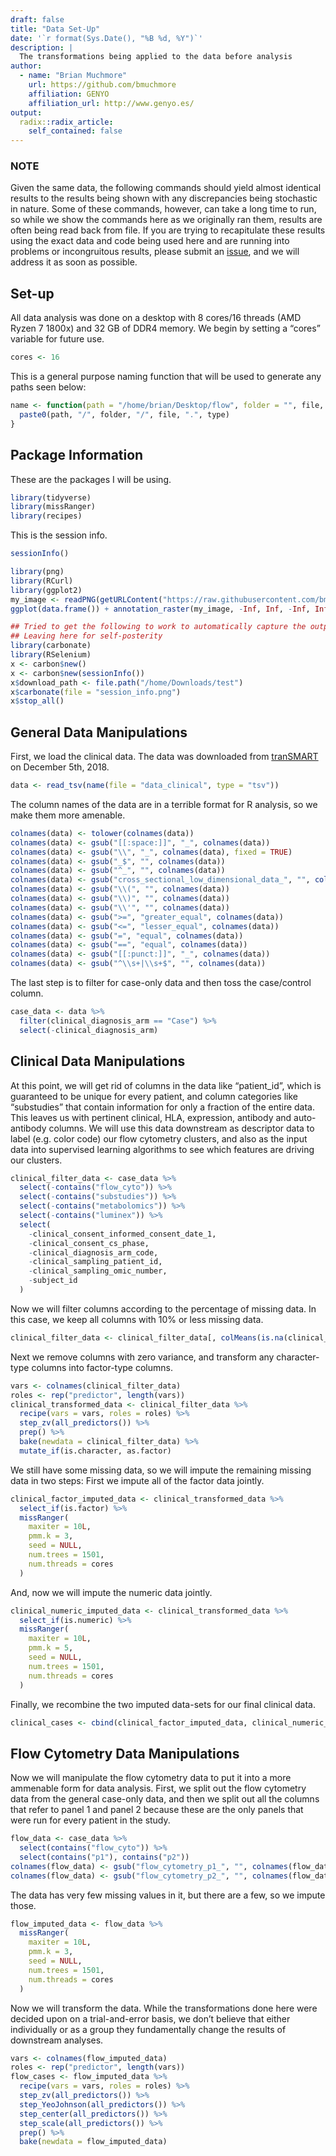 ```yaml
---
draft: false
title: "Data Set-Up"
date: '`r format(Sys.Date(), "%B %d, %Y")`'
description: |
  The transformations being applied to the data before analysis
author:
  - name: "Brian Muchmore"
    url: https://github.com/bmuchmore
    affiliation: GENYO
    affiliation_url: http://www.genyo.es/
output:
  radix::radix_article:
    self_contained: false
---
```


### NOTE

Given the same data, the following commands should yield almost identical results to the results being shown with any discrepancies being stochastic in nature. Some of these commands, however, can take a long time to run, so while we show the commands here as we originally ran them, results are often being read back from file. If you are trying to recapitulate these results using the exact data and code being used here and are running into problems or incongruitous results, please submit an [issue](https://github.com/bmuchmore/PreciseDist_Paper/issues), and we will address it as soon as possible.   

## Set-up    

All data analysis was done on a desktop with 8 cores/16 threads (AMD Ryzen 7 1800x) and 32 GB of DDR4 memory. We begin by setting a "cores" variable for future use.    

```r
cores <- 16
```

This is a general purpose naming function that will be used to generate any paths seen below:    

```r
name <- function(path = "/home/brian/Desktop/flow", folder = "", file, type = "rds") {
  paste0(path, "/", folder, "/", file, ".", type)
}
```

## Package Information    

These are the packages I will be using.

```r
library(tidyverse)
library(missRanger)
library(recipes)
```

This is the session info.    

```r
sessionInfo()
```

```r
library(png)
library(RCurl)
library(ggplot2)
my_image <- readPNG(getURLContent("https://raw.githubusercontent.com/bmuchmore/PreciseDist_Paper/master/images/session_info.png"))
ggplot(data.frame()) + annotation_raster(my_image, -Inf, Inf, -Inf, Inf)
```


```r
## Tried to get the following to work to automatically capture the output of session info, but alas, could  not.
## Leaving here for self-posterity
library(carbonate)
library(RSelenium)
x <- carbon$new()
x <- carbon$new(sessionInfo())
x$download_path <- file.path("/home/Downloads/test")
x$carbonate(file = "session_info.png")
x$stop_all()
```

## General Data Manipulations    

First, we load the clinical data. The data was downloaded from [tranSMART](https://transmart.quartzbio.com/transmart/login/auth) on December 5th, 2018.    

```r
data <- read_tsv(name(file = "data_clinical", type = "tsv"))
```

The column names of the data are in a terrible format for R analysis, so we make them more amenable.    

```r
colnames(data) <- tolower(colnames(data))
colnames(data) <- gsub("[[:space:]]", "_", colnames(data))
colnames(data) <- gsub("\\", "_", colnames(data), fixed = TRUE)
colnames(data) <- gsub("_$", "", colnames(data))
colnames(data) <- gsub("^_", "", colnames(data))
colnames(data) <- gsub("cross_sectional_low_dimensional_data_", "", colnames(data))
colnames(data) <- gsub("\\(", "", colnames(data))
colnames(data) <- gsub("\\)", "", colnames(data))
colnames(data) <- gsub("\\'", "", colnames(data))
colnames(data) <- gsub(">=", "greater_equal", colnames(data))
colnames(data) <- gsub("<=", "lesser_equal", colnames(data))
colnames(data) <- gsub("=", "equal", colnames(data))
colnames(data) <- gsub("==", "equal", colnames(data))
colnames(data) <- gsub("[[:punct:]]", "_", colnames(data))
colnames(data) <- gsub("^\\s+|\\s+$", "", colnames(data))
```

The last step is to filter for case-only data and then toss the case/control column.    

```r
case_data <- data %>%
  filter(clinical_diagnosis_arm == "Case") %>%
  select(-clinical_diagnosis_arm)
```

## Clinical Data Manipulations    

At this point, we will get rid of columns in the data like "patient_id", which is guaranteed to be unique for every patient, and column categories like "substudies" that contain information for only a fraction of the entire data. This leaves us with pertinent clinical, HLA, expression, antibody and auto-antibody columns. We will use this data downstream as descriptor data to label (e.g. color code) our flow cytometry clusters, and also as the input data into supervised learning algorithms to see which features are driving our clusters.    

```r
clinical_filter_data <- case_data %>%
  select(-contains("flow_cyto")) %>%
  select(-contains("substudies")) %>%
  select(-contains("metabolomics")) %>%
  select(-contains("luminex")) %>%
  select(
    -clinical_consent_informed_consent_date_1,
    -clinical_consent_cs_phase,
    -clinical_diagnosis_arm_code,
    -clinical_sampling_patient_id,
    -clinical_sampling_omic_number,
    -subject_id
  )
```

Now we will filter columns according to the percentage of missing data. In this case, we keep all columns with 10% or less missing data.    

```r
clinical_filter_data <- clinical_filter_data[, colMeans(is.na(clinical_filter_data)) <= 0.89]
```

Next we remove columns with zero variance, and transform any character-type columns into factor-type columns.    

```r
vars <- colnames(clinical_filter_data)
roles <- rep("predictor", length(vars))
clinical_transformed_data <- clinical_filter_data %>%
  recipe(vars = vars, roles = roles) %>%
  step_zv(all_predictors()) %>%
  prep() %>%
  bake(newdata = clinical_filter_data) %>%
  mutate_if(is.character, as.factor)
```

We still have some missing data, so we will impute the remaining missing data in two steps: First we impute all of the factor data jointly.    

```r
clinical_factor_imputed_data <- clinical_transformed_data %>%
  select_if(is.factor) %>%
  missRanger(
    maxiter = 10L,
    pmm.k = 3,
    seed = NULL,
    num.trees = 1501,
    num.threads = cores
  )
```

And, now we will impute the numeric data jointly.    

```r
clinical_numeric_imputed_data <- clinical_transformed_data %>%
  select_if(is.numeric) %>%
  missRanger(
    maxiter = 10L,
    pmm.k = 5,
    seed = NULL,
    num.trees = 1501,
    num.threads = cores
  )
```

Finally, we recombine the two imputed data-sets for our final clinical data.    

```r
clinical_cases <- cbind(clinical_factor_imputed_data, clinical_numeric_imputed_data)
```

## Flow Cytometry Data Manipulations    

Now we will manipulate the flow cytometry data to put it into a more ammenable form for data analysis. First, we split out the flow cytometry data from the general case-only data, and then we split out all the columns that refer to panel 1 and panel 2 because these are the only panels that were run for every patient in the study.   

```r
flow_data <- case_data %>%
  select(contains("flow_cyto")) %>%
  select(contains("p1"), contains("p2"))
colnames(flow_data) <- gsub("flow_cytometry_p1_", "", colnames(flow_data))
colnames(flow_data) <- gsub("flow_cytometry_p2_", "", colnames(flow_data))
```

The data has very few missing values in it, but there are a few, so we impute those.    

```r
flow_imputed_data <- flow_data %>%
  missRanger(
    maxiter = 10L,
    pmm.k = 3,
    seed = NULL,
    num.trees = 1501,
    num.threads = cores
  )
```

Now we will transform the data. While the transformations done here were decided upon on a trial-and-error basis, we don't believe that either individually or as a group they fundamentally change the results of downstream analyses.    

```r
vars <- colnames(flow_imputed_data)
roles <- rep("predictor", length(vars))
flow_cases <- flow_imputed_data %>%
  recipe(vars = vars, roles = roles) %>%
  step_zv(all_predictors()) %>%
  step_YeoJohnson(all_predictors()) %>%
  step_center(all_predictors()) %>%
  step_scale(all_predictors()) %>%
  prep() %>%
  bake(newdata = flow_imputed_data)
```



